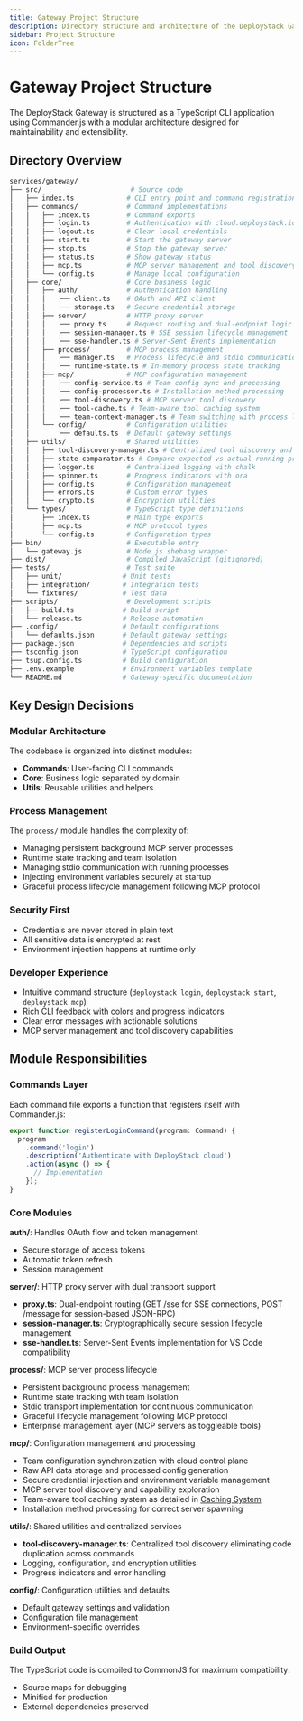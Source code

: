 ```yaml
---
title: Gateway Project Structure
description: Directory structure and architecture of the DeployStack Gateway CLI
sidebar: Project Structure
icon: FolderTree
---
```


# Gateway Project Structure

The DeployStack Gateway is structured as a TypeScript CLI application using Commander.js with a modular architecture designed for maintainability and extensibility.

## Directory Overview

```bash
services/gateway/
├── src/                      # Source code
│   ├── index.ts             # CLI entry point and command registration
│   ├── commands/            # Command implementations
│   │   ├── index.ts         # Command exports
│   │   ├── login.ts         # Authentication with cloud.deploystack.io
│   │   ├── logout.ts        # Clear local credentials
│   │   ├── start.ts         # Start the gateway server
│   │   ├── stop.ts          # Stop the gateway server
│   │   ├── status.ts        # Show gateway status
│   │   ├── mcp.ts           # MCP server management and tool discovery
│   │   └── config.ts        # Manage local configuration
│   ├── core/                # Core business logic
│   │   ├── auth/            # Authentication handling
│   │   │   ├── client.ts    # OAuth and API client
│   │   │   └── storage.ts   # Secure credential storage
│   │   ├── server/          # HTTP proxy server
│   │   │   ├── proxy.ts     # Request routing and dual-endpoint logic
│   │   │   ├── session-manager.ts # SSE session lifecycle management
│   │   │   └── sse-handler.ts # Server-Sent Events implementation
│   │   ├── process/         # MCP process management
│   │   │   ├── manager.ts   # Process lifecycle and stdio communication
│   │   │   └── runtime-state.ts # In-memory process state tracking
│   │   ├── mcp/             # MCP configuration management
│   │   │   ├── config-service.ts # Team config sync and processing
│   │   │   ├── config-processor.ts # Installation method processing
│   │   │   ├── tool-discovery.ts # MCP server tool discovery
│   │   │   ├── tool-cache.ts # Team-aware tool caching system
│   │   │   └── team-context-manager.ts # Team switching with process lifecycle
│   │   └── config/          # Configuration utilities
│   │       └── defaults.ts  # Default gateway settings
│   ├── utils/               # Shared utilities
│   │   ├── tool-discovery-manager.ts # Centralized tool discovery and caching
│   │   ├── state-comparator.ts # Compare expected vs actual running processes
│   │   ├── logger.ts        # Centralized logging with chalk
│   │   ├── spinner.ts       # Progress indicators with ora
│   │   ├── config.ts        # Configuration management
│   │   ├── errors.ts        # Custom error types
│   │   └── crypto.ts        # Encryption utilities
│   └── types/               # TypeScript type definitions
│       ├── index.ts         # Main type exports
│       ├── mcp.ts           # MCP protocol types
│       └── config.ts        # Configuration types
├── bin/                     # Executable entry
│   └── gateway.js           # Node.js shebang wrapper
├── dist/                    # Compiled JavaScript (gitignored)
├── tests/                   # Test suite
│   ├── unit/               # Unit tests
│   ├── integration/        # Integration tests
│   └── fixtures/           # Test data
├── scripts/                 # Development scripts
│   ├── build.ts            # Build script
│   └── release.ts          # Release automation
├── .config/                # Default configurations
│   └── defaults.json       # Default gateway settings
├── package.json            # Dependencies and scripts
├── tsconfig.json           # TypeScript configuration
├── tsup.config.ts          # Build configuration
├── .env.example            # Environment variables template
└── README.md               # Gateway-specific documentation
```

## Key Design Decisions

### Modular Architecture
The codebase is organized into distinct modules:
- **Commands**: User-facing CLI commands
- **Core**: Business logic separated by domain
- **Utils**: Reusable utilities and helpers

### Process Management
The `process/` module handles the complexity of:
- Managing persistent background MCP server processes
- Runtime state tracking and team isolation
- Managing stdio communication with running processes
- Injecting environment variables securely at startup
- Graceful process lifecycle management following MCP protocol

### Security First
- Credentials are never stored in plain text
- All sensitive data is encrypted at rest
- Environment injection happens at runtime only

### Developer Experience
- Intuitive command structure (`deploystack login`, `deploystack start`, `deploystack mcp`)
- Rich CLI feedback with colors and progress indicators
- Clear error messages with actionable solutions
- MCP server management and tool discovery capabilities

## Module Responsibilities

### Commands Layer
Each command file exports a function that registers itself with Commander.js:
```typescript
export function registerLoginCommand(program: Command) {
  program
    .command('login')
    .description('Authenticate with DeployStack cloud')
    .action(async () => {
      // Implementation
    });
}
```

### Core Modules

**auth/**: Handles OAuth flow and token management
- Secure storage of access tokens
- Automatic token refresh
- Session management

**server/**: HTTP proxy server with dual transport support
- **proxy.ts**: Dual-endpoint routing (GET /sse for SSE connections, POST /message for session-based JSON-RPC)
- **session-manager.ts**: Cryptographically secure session lifecycle management
- **sse-handler.ts**: Server-Sent Events implementation for VS Code compatibility

**process/**: MCP server process lifecycle
- Persistent background process management
- Runtime state tracking with team isolation
- Stdio transport implementation for continuous communication
- Graceful lifecycle management following MCP protocol
- Enterprise management layer (MCP servers as toggleable tools)

**mcp/**: Configuration management and processing
- Team configuration synchronization with cloud control plane
- Raw API data storage and processed config generation
- Secure credential injection and environment variable management
- MCP server tool discovery and capability exploration
- Team-aware tool caching system as detailed in [Caching System](./caching-system)
- Installation method processing for correct server spawning

**utils/**: Shared utilities and centralized services
- **tool-discovery-manager.ts**: Centralized tool discovery eliminating code duplication across commands
- Logging, configuration, and encryption utilities
- Progress indicators and error handling

**config/**: Configuration utilities and defaults
- Default gateway settings and validation
- Configuration file management
- Environment-specific overrides

### Build Output
The TypeScript code is compiled to CommonJS for maximum compatibility:
- Source maps for debugging
- Minified for production
- External dependencies preserved
